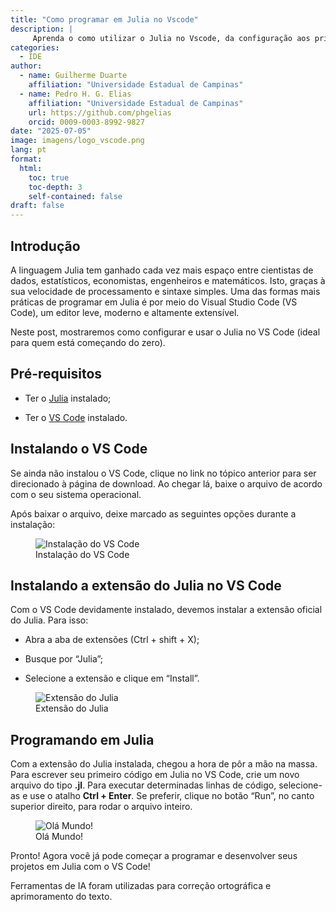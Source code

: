 ```yaml
---
title: "Como programar em Julia no Vscode"
description: |
     Aprenda o como utilizar o Julia no Vscode, da configuração aos primeiros passos.
categories:
  - IDE
author:
  - name: Guilherme Duarte
    affiliation: "Universidade Estadual de Campinas"
  - name: Pedro H. G. Elias
    affiliation: "Universidade Estadual de Campinas"
    url: https://github.com/phgelias
    orcid: 0009-0003-8992-9827
date: "2025-07-05"
image: imagens/logo_vscode.png
lang: pt
format:
  html:
    toc: true
    toc-depth: 3
    self-contained: false
draft: false
---
```


## Introdução

A linguagem Julia tem ganhado cada vez mais espaço entre cientistas de dados, estatísticos, economistas, engenheiros e matemáticos. Isto, graças à sua velocidade de processamento e sintaxe simples. Uma das formas mais práticas de programar em Julia é por meio do Visual Studio Code (VS Code), um editor leve, moderno e altamente extensível.

Neste post, mostraremos como configurar e usar o Julia no VS Code (ideal para quem está começando do zero).

## Pré-requisitos

-   Ter o [Julia](https://www.ime.unicamp.br/~juliacps/Blog/instalar_julia.html) instalado;

-   Ter o [VS Code](https://code.visualstudio.com/download) instalado.

## Instalando o VS Code

Se ainda não instalou o VS Code, clique no link no tópico anterior para ser direcionado à página de download. Ao chegar lá, baixe o arquivo de acordo com o seu sistema operacional.

Após baixar o arquivo, deixe marcado as seguintes opções durante a instalação:

![Instalação do VS Code](imagens/vscode_installer.png)

## Instalando a extensão do Julia no VS Code

Com o VS Code devidamente instalado, devemos instalar a extensão oficial do Julia. Para isso:

-   Abra a aba de extensões (Ctrl + shift + X);

-   Busque por "Julia";

-   Selecione a extensão e clique em "Install".

![Extensão do Julia](imagens/extensao_julia.png)

## Programando em Julia

Com a extensão do Julia instalada, chegou a hora de pôr a mão na massa. Para escrever seu primeiro código em Julia no VS Code, crie um novo arquivo do tipo **.jl**. Para executar determinadas linhas de código, selecione-as e use o atalho **Ctrl + Enter**. Se preferir, clique no botão "Run", no canto superior direito, para rodar o arquivo inteiro.

![Olá Mundo!](imagens/helloworld.png)

Pronto! Agora você já pode começar a programar e desenvolver seus projetos em Julia com o VS Code!


::: callout-note
Ferramentas de IA foram utilizadas para correção ortográfica e aprimoramento do texto.
:::
